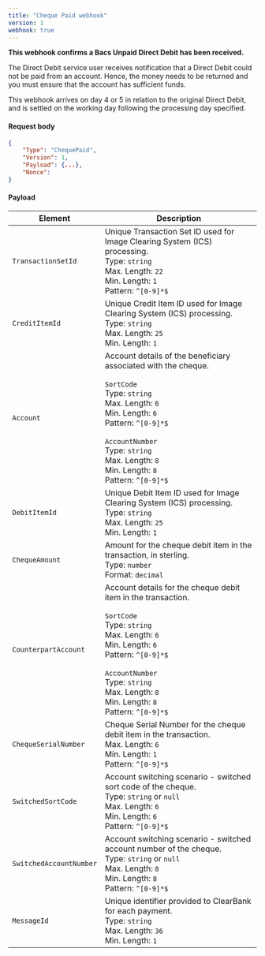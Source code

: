 ```yaml
---
title: "Cheque Paid webhook"
version: 1
webhook: true
---
```


**This webhook confirms a Bacs Unpaid Direct Debit has been received.**

The Direct Debit service user receives notification that a Direct Debit
could not be paid from an account. Hence, the money needs to be
returned and you must ensure that the account has sufficient funds.

This webhook arrives on day 4 or 5 in relation to the original Direct
Debit, and is settled on the working day following the processing day specified.


#### Request body

```json
{
    "Type": "ChequePaid",
    "Version": 1,                                                         
    "Payload": {...},
    "Nonce":
}
```

#### Payload
| Element                    | Description                |
|----------------------------|----------------------------|
| `TransactionSetId`         |Unique Transaction Set ID used for Image Clearing System (ICS) processing.<br/>Type: `string`<br/>Max. Length: `22`<br/>Min. Length: `1`<br/>Pattern: `^[0-9]*$`|
| `CreditItemId`             |Unique Credit Item ID used for Image Clearing System (ICS) processing.<br/>Type: `string`<br/>Max. Length: `25`<br/>Min. Length: `1`|
| `Account`                  |Account details of the beneficiary associated with the cheque.<br/><br/>`SortCode`<br/>Type: `string`<br/>Max. Length: `6`<br/>Min. Length: `6`<br/>Pattern: `^[0-9]*$`<br/><br/>`AccountNumber`<br/>Type: `string`<br/>Max. Length: `8`<br/>Min. Length: `8`<br/>Pattern: `^[0-9]*$`|
| `DebitItemId`              |Unique Debit Item ID used for Image Clearing System (ICS) processing.<br/>Type: `string`<br/>Max. Length: `25`<br/>Min. Length: `1`|
| `ChequeAmount`             |Amount for the cheque debit item in the transaction, in sterling.<br/>Type: `number`<br/>Format: `decimal`|
| `CounterpartAccount`       |Account details for the cheque debit item in the transaction.<br/><br/>`SortCode`<br/>Type: `string`<br/>Max. Length: `6`<br/>Min. Length: `6`<br/>Pattern: `^[0-9]*$`<br/><br/>`AccountNumber`<br/>Type: `string`<br/>Max. Length: `8`<br/>Min. Length: `8`<br/>Pattern: `^[0-9]*$`|
| `ChequeSerialNumber`       |Cheque Serial Number for the cheque debit item in the transaction.<br/>Max. Length: `6`<br/>Min. Length: `1`<br/>Pattern: `^[0-9]*$`<br/>|
| `SwitchedSortCode`         |Account switching scenario - switched sort code of the cheque.<br/>Type: `string` or `null`<br/>Max. Length: `6`<br/>Min. Length: `6`<br/>Pattern: `^[0-9]*$`|
| `SwitchedAccountNumber`    |Account switching scenario - switched account number of the cheque.<br/>Type: `string` or `null`<br/>Max. Length: `8`<br/>Min. Length: `8`<br/>Pattern: `^[0-9]*$`|
| `MessageId`                |Unique identifier provided to ClearBank for each payment.<br/>Type: `string`<br/>Max. Length: `36`<br/>Min. Length: `1`|
